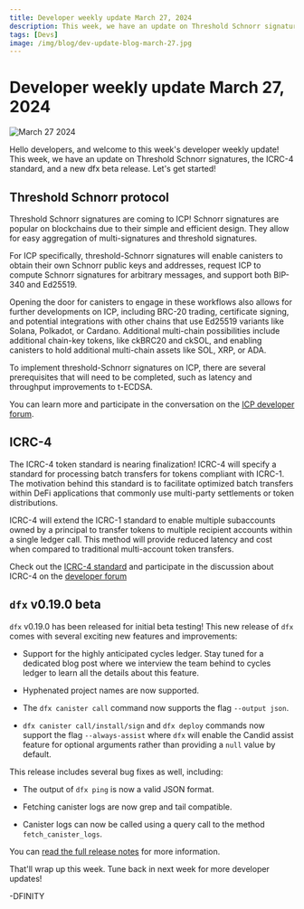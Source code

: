 ```yaml
---
title: Developer weekly update March 27, 2024
description: This week, we have an update on Threshold Schnorr signatures, the ICRC-4 standard, and a new dfx beta release.
tags: [Devs]
image: /img/blog/dev-update-blog-march-27.jpg
---
```


# Developer weekly update March 27, 2024

![March 27 2024](../../static/img/blog/dev-update-blog-march-27.jpg)

Hello developers, and welcome to this week's developer weekly update! This week, we have an update on Threshold Schnorr signatures, the ICRC-4 standard, and a new dfx beta release. Let's get started!

## Threshold Schnorr protocol

Threshold Schnorr signatures are coming to ICP! Schnorr signatures are popular on blockchains due to their simple and efficient design. They allow for easy aggregation of multi-signatures and threshold signatures.

For ICP specifically, threshold-Schnorr signatures will enable canisters to obtain their own Schnorr public keys and addresses, request ICP to compute Schnorr signatures for arbitrary messages, and support both BIP-340 and Ed25519.

Opening the door for canisters to engage in these workflows also allows for further developments on ICP, including BRC-20 trading, certificate signing, and potential integrations with other chains that use Ed25519 variants like Solana, Polkadot, or Cardano. Additional multi-chain possibilities include additional chain-key tokens, like ckBRC20 and ckSOL, and enabling canisters to hold additional multi-chain assets like SOL, XRP, or ADA.

To implement threshold-Schnorr signatures on ICP, there are several prerequisites that will need to be completed, such as latency and throughput improvements to t-ECDSA.

You can learn more and participate in the conversation on the [ICP developer forum](https://forum.dfinity.org/t/t-schnorr-facilitating-brc-20-trading-solana-integration-certificate-signing-and-more/28993).

## ICRC-4

The ICRC-4 token standard is nearing finalization! ICRC-4 will specify a standard for processing  batch transfers for tokens compliant with ICRC-1. The motivation behind this standard is to facilitate optimized batch transfers within DeFi applications that commonly use multi-party settlements or token distributions.

ICRC-4 will extend the ICRC-1 standard to enable multiple subaccounts owned by a principal to transfer tokens to multiple recipient accounts within a single ledger call. This method will provide reduced latency and cost when compared to traditional multi-account token transfers.

Check out the [ICRC-4 standard](https://github.com/skilesare/ICRC/blob/main/ICRCs/ICRC-4/ICRC-4.md) and participate in the discussion about ICRC-4 on the [developer forum](https://forum.dfinity.org/t/icrc4-batch-transfers-nearing-finalization-please-review/27395/2)

## `dfx` v0.19.0 beta

`dfx` v0.19.0 has been released for initial beta testing! This new release of `dfx` comes with several exciting new features and improvements:

- Support for the highly anticipated cycles ledger. Stay tuned for a dedicated blog post where we interview the team behind to cycles ledger to learn all the details about this feature.

- Hyphenated project names are now supported.

- The `dfx canister call` command now supports the flag `--output json`.

- `dfx canister call/install/sign` and `dfx deploy` commands now support the flag `--always-assist` where `dfx` will enable the Candid assist feature for optional arguments rather than providing a `null` value by default.

This release includes several bug fixes as well, including:

- The output of `dfx ping` is now a valid JSON format.

- Fetching canister logs are now grep and tail compatible.

- Canister logs can now be called using a query call to the method `fetch_canister_logs`.

You can [read the full release notes](https://github.com/dfinity/sdk/releases/tag/0.19.0-beta.0) for more information.

That'll wrap up this week. Tune back in next week for more developer updates!

-DFINITY